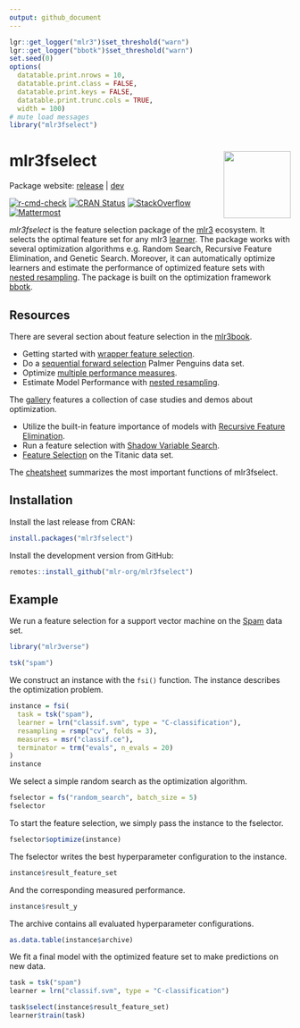 ```yaml
---
output: github_document
---
```


```r
lgr::get_logger("mlr3")$set_threshold("warn")
lgr::get_logger("bbotk")$set_threshold("warn")
set.seed(0)
options(
  datatable.print.nrows = 10,
  datatable.print.class = FALSE,
  datatable.print.keys = FALSE,
  datatable.print.trunc.cols = TRUE,
  width = 100)
# mute load messages
library("mlr3fselect")
```

# mlr3fselect <img src="man/figures/logo.png" align="right" width = "120" />

Package website: [release](https://mlr3fselect.mlr-org.com/) | [dev](https://mlr3fselect.mlr-org.com/dev/)

<!-- badges: start -->
[![r-cmd-check](https://github.com/mlr-org/mlr3fselect/actions/workflows/r-cmd-check.yml/badge.svg)](https://github.com/mlr-org/mlr3fselect/actions/workflows/r-cmd-check.yml)
[![CRAN Status](https://www.r-pkg.org/badges/version/mlr3fselect)](https://cran.r-project.org/package=mlr3fselect)
[![StackOverflow](https://img.shields.io/badge/stackoverflow-mlr3-orange.svg)](https://stackoverflow.com/questions/tagged/mlr3)
[![Mattermost](https://img.shields.io/badge/chat-mattermost-orange.svg)](https://lmmisld-lmu-stats-slds.srv.mwn.de/mlr_invite/)
<!-- badges: end -->

*mlr3fselect* is the feature selection package of the [mlr3](https://mlr-org.com/) ecosystem.
It selects the optimal feature set for any mlr3 [learner](https://github.com/mlr-org/mlr3learners).
The package works with several optimization algorithms e.g. Random Search, Recursive Feature Elimination, and Genetic Search.
Moreover, it can automatically optimize learners and estimate the performance of optimized feature sets with [nested resampling](https://mlr3book.mlr-org.com/chapters/chapter6/feature_selection.html#sec-autofselect).
The package is built on the optimization framework [bbotk](https://github.com/mlr-org/bbotk).

## Resources

There are several section about feature selection in the [mlr3book](https://mlr3book.mlr-org.com).

* Getting started with [wrapper feature selection](https://mlr3book.mlr-org.com/chapters/chapter6/feature_selection.html#sec-fs-wrapper).
* Do a [sequential forward selection](https://mlr3book.mlr-org.com/chapters/chapter6/feature_selection.html#sec-fs-wrapper-example) Palmer Penguins data set.
* Optimize [multiple performance measures](https://mlr3book.mlr-org.com/chapters/chapter6/feature_selection.html#sec-multicrit-featsel).
* Estimate Model Performance with [nested resampling](https://mlr3book.mlr-org.com/chapters/chapter6/feature_selection.html#sec-autofselect).

The [gallery](https://mlr-org.com/gallery.html) features a collection of case studies and demos about optimization.

* Utilize the built-in feature importance of models with [Recursive Feature Elimination](https://mlr-org.com/gallery/optimization/2023-02-07-recursive-feature-elimination/).
* Run a feature selection with [Shadow Variable Search](https://mlr-org.com/gallery/optimization/2023-02-01-shadow-variable-search/).
* [Feature Selection](https://mlr-org.com/gallery/optimization/2020-09-14-mlr3fselect-basic/) on the Titanic data set.

The [cheatsheet](https://cheatsheets.mlr-org.com/mlr3fselect.pdf) summarizes the most important functions of mlr3fselect.

## Installation

Install the last release from CRAN:

```r
install.packages("mlr3fselect")
```

Install the development version from GitHub:

```r
remotes::install_github("mlr-org/mlr3fselect")
```

## Example

We run a feature selection for a support vector machine on the [Spam](https://mlr3.mlr-org.com/reference/mlr_tasks_spam.html) data set.

```r
library("mlr3verse")

tsk("spam")
```

We construct an instance with the `fsi()` function.
The instance describes the optimization problem.

```r
instance = fsi(
  task = tsk("spam"),
  learner = lrn("classif.svm", type = "C-classification"),
  resampling = rsmp("cv", folds = 3),
  measures = msr("classif.ce"),
  terminator = trm("evals", n_evals = 20)
)
instance
```

We select a simple random search as the optimization algorithm.

```r
fselector = fs("random_search", batch_size = 5)
fselector
```

To start the feature selection, we simply pass the instance to the fselector.

```r
fselector$optimize(instance)
```

The fselector writes the best hyperparameter configuration to the instance.

```r
instance$result_feature_set
```

And the corresponding measured performance.

```r
instance$result_y
```

The archive contains all evaluated hyperparameter configurations.

```r
as.data.table(instance$archive)
```

We fit a final model with the optimized feature set to make predictions on new data.

```r
task = tsk("spam")
learner = lrn("classif.svm", type = "C-classification")

task$select(instance$result_feature_set)
learner$train(task)
```
